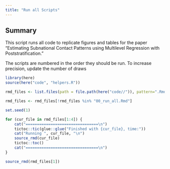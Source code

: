 ```yaml
---
title: "Run all Scripts"
---
```


## Summary 

This script runs all code to replicate figures and tables for the paper "Estimating Subnational Contact Patterns using Multilevel Regression with Poststratification." 

The scripts are numbered in the order they should be run. To increase precision, update the number of draws 

```r
library(here)
source(here("code", "helpers.R"))

rmd_files <- list.files(path = file.path(here("code//")), pattern=".Rmd")   

rmd_files <- rmd_files[!rmd_files %in% "00_run_all.Rmd"]

set.seed(1)

for (cur_file in rmd_files[1:4]) {
	cat("================================\n")
	tictoc::tic(glue::glue("Finished with {cur_file}, time:"))
	cat("Running ", cur_file, "\n")
  	source_rmd(cur_file)
  	tictoc::toc()
	cat("================================\n")
}
```


```r
source_rmd(rmd_files[1])
```

